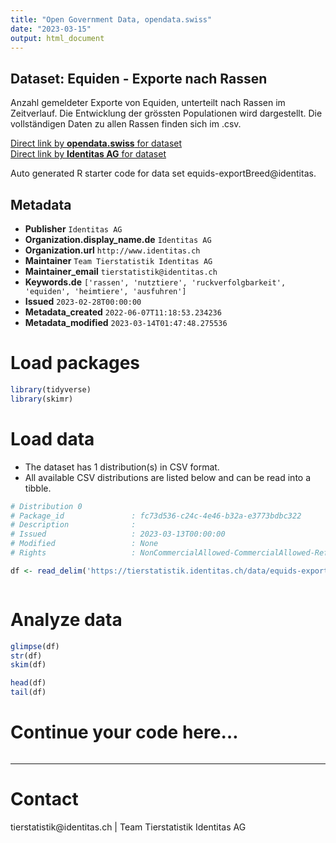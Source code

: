 ```yaml
---
title: "Open Government Data, opendata.swiss"
date: "2023-03-15"
output: html_document
---
```


## Dataset: Equiden - Exporte nach Rassen

Anzahl gemeldeter Exporte von Equiden, unterteilt nach Rassen im Zeitverlauf. Die Entwicklung der grössten Populationen wird dargestellt. Die vollständigen Daten zu allen Rassen finden sich im .csv.

[Direct link by **opendata.swiss** for dataset](https://opendata.swiss/de/dataset/equiden-exporte-nach-rassen)<br>
[Direct link by **Identitas AG** for dataset](https://tierstatistik.identitas.ch/)

Auto generated R starter code for data set equids-exportBreed@identitas.

## Metadata

- **Publisher** `Identitas AG`
- **Organization.display_name.de** `Identitas AG`
- **Organization.url** `http://www.identitas.ch`
- **Maintainer** `Team Tierstatistik Identitas AG`
- **Maintainer_email** `tierstatistik@identitas.ch`
- **Keywords.de** `['rassen', 'nutztiere', 'ruckverfolgbarkeit', 'equiden', 'heimtiere', 'ausfuhren']`
- **Issued** `2023-02-28T00:00:00`
- **Metadata_created** `2022-06-07T11:18:53.234236`
- **Metadata_modified** `2023-03-14T01:47:48.275536`


# Load packages

```r

library(tidyverse)
library(skimr)

```

# Load data

-   The dataset has 1 distribution(s) in CSV format.
-   All available CSV distributions are listed below and can be read into a tibble.

```r

# Distribution 0
# Package_id               : fc73d536-c24c-4e46-b32a-e3773bdbc322
# Description              : 
# Issued                   : 2023-03-13T00:00:00
# Modified                 : None
# Rights                   : NonCommercialAllowed-CommercialAllowed-ReferenceRequired

df <- read_delim('https://tierstatistik.identitas.ch/data/equids-exportBreed.csv')



```

# Analyze data

```r

glimpse(df)
str(df)
skim(df)

head(df)
tail(df)

```

# Continue your code here...

```r

```

------------------------------------------------------------------------

# Contact

tierstatistik@identitas.ch | Team Tierstatistik Identitas AG
